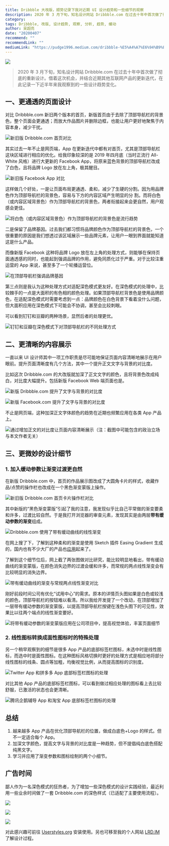 ```yaml
---
title: Dribbble 大改版，顺势记录下我对近期 UI 设计趋势和一些细节的观察
description: 2020 年 3 月下旬，知名设计网站 Dribbble.com 在过去十年中首次做了彻底的重新设计。借着这次机会，并结合近期其他互联网产品的更新迭代，在此记录一下近半年来我观察到的一些设计趋势变化。
category:
tags: Dribbble, 改版, 设计趋势, 观察, 分析, 趋势, 缓动
author: 吴超亮
date: "20200407"
recommend: ""
recommendLink: ""
mediumLink: "https://pudge1996.medium.com/dribbble-%E5%A4%A7%E6%94%B9%E7%89%88-%E9%A1%BA%E5%8A%BF%E8%AE%B0%E5%BD%95%E4%B8%8B%E6%88%91%E5%AF%B9%E8%BF%91%E6%9C%9F-ui-%E8%AE%BE%E8%AE%A1%E8%B6%8B%E5%8A%BF%E5%92%8C%E4%B8%80%E4%BA%9B%E7%BB%86%E8%8A%82%E7%9A%84%E8%A7%82%E5%AF%9F-bd9e4a9bd263"
---
```


![](https://lrdim.oss-cn-shenzhen.aliyuncs.com/blogimg/2020-04-07-bd9e4a9bd263/01.png)

> 2020 年 3 月下旬，知名设计网站 Dribbble.com 在过去十年中首次做了彻底的重新设计。借着这次机会，并结合近期其他互联网产品的更新迭代，在此记录一下近半年来我观察到的一些设计趋势变化。

## 一、更通透的页面设计

对比 Dribbble.com 新旧两个版本的首页，新版首页由于去除了顶部导航栏的背景色，整个页面会更通透；而放大作品图片并删除边框，也能让用户更好地聚焦于内容本身，减少干扰。

![](https://lrdim.oss-cn-shenzhen.aliyuncs.com/blogimg/2020-04-07-bd9e4a9bd263/02.png "新旧版 Dribbble.com 首页对比")

其实过去一年不止是网页端，App 在更新迭代中都有对首页，尤其是顶部导航栏这块区域进行相应的优化。给我印象较深的是 2019 年四月底（当时正流行 All-White 风格）进行大更新的 Facebook App，将原来蓝色背景的顶部导航栏改成了白色，且将品牌 Logo 放在左上角，极其醒目。

![](https://lrdim.oss-cn-shenzhen.aliyuncs.com/blogimg/2020-04-07-bd9e4a9bd263/03.png "新旧版 Facebook App 对比")

这样做几个好处，一是让页面布局更通透、柔和，减少了生硬的分割。因为用品牌色作为顶部导航栏的背景色，容易与下方的内容区域产生明显的分 割。而将白色（或内容区域背景色）作为顶部导航栏的背景色，两者衔接起来会更自然，用户观感会更佳。

![](https://lrdim.oss-cn-shenzhen.aliyuncs.com/blogimg/2020-04-07-bd9e4a9bd263/04.png "将白色（或内容区域背景色）作为顶部导航栏的背景色是流行趋势")

二是保留了品牌基因。过去我们都习惯将品牌颜色作为顶部导航栏的背景色，一个很重要的原因是我们想透过该区域展示一些品牌元素，让用户一眼到界面就能知道这是什么产品。

而像新版 Facebook 这种将品牌 Logo 放在左上角的处理方式，则能够在保持页面通透感的同时，也能起到强调品牌的作用，避免同质化过于严重。对于比较注重运营的 App 来说，甚至多了一个轮播运营位。

![](https://lrdim.oss-cn-shenzhen.aliyuncs.com/blogimg/2020-04-07-bd9e4a9bd263/05.png "在顶部导航栏强调品牌基因")

第三点则是我认为这种处理方式对适配深色模式更友好。在深色模式的处理中，比较棘手的一点是大面积的有色相的颜色处理。如果顶部导航栏背景色是使用品牌颜色，在适配深色模式时需要考虑到一点：品牌颜色在白色背景下看着没什么问题，但大面积应用在深色模式下可能会不协调，甚至会比较刺眼。

可以看到钉钉和豆瓣的两种场景，显然后者的处理更优。

![](https://lrdim.oss-cn-shenzhen.aliyuncs.com/blogimg/2020-04-07-bd9e4a9bd263/06.png "钉钉和豆瓣在深色模式下对顶部导航栏的不同处理方式")

## 二、更清晰的内容展示

一直以来 UI 设计师其中一项工作职责是尽可能地保证页面内容清晰地展示在用户眼前。提升页面清晰度有几个方法，其中一个提升正文文字与背景的对比度。

比如这次 Dribbble.com 的大改版就加深了正文文字的颜色，且将背景色改成纯白，对比度大幅提升。包括新版 Facebook Web 端页面也是。

![](https://lrdim.oss-cn-shenzhen.aliyuncs.com/blogimg/2020-04-07-bd9e4a9bd263/07.png "新版 Dribbble.com 提升了文字与背景的对比度")

![](https://lrdim.oss-cn-shenzhen.aliyuncs.com/blogimg/2020-04-07-bd9e4a9bd263/08.png "新版 Facebook.com 提升了文字与背景的对比度")

不止是网页端，这种加深正文字体颜色的趋势在近期也频繁应用在各类 App 产品上。

![](https://lrdim.oss-cn-shenzhen.aliyuncs.com/blogimg/2020-04-07-bd9e4a9bd263/09.png "通过增加正文的对比度让页面内容清晰展示（注：截图中可能包含的政治立场与本文作者无关）")

## 三、更微妙的设计细节

### 1. 加入缓动参数让渐变过渡更自然

在新版 Dribbble.com 中，首页的作品展示图改成了大圆角卡片的样式，收藏作品/点赞的操作栏也改成在一个黑色渐变蒙版上操作。

![](https://lrdim.oss-cn-shenzhen.aliyuncs.com/blogimg/2020-04-07-bd9e4a9bd263/10.png "新旧版 Dribbble.com 首页卡片操作栏对比
")

其中新版的“黑色渐变蒙版”引起了我的注意，我发现似乎比自己平常做的渐变要柔和许多，过渡比较自然。于是我打开浏览器的审查元素，发现其实是由两层**带有缓动参数的渐变**组成。

![](https://lrdim.oss-cn-shenzhen.aliyuncs.com/blogimg/2020-04-07-bd9e4a9bd263/11.png "Dribbble.com 使用了带有缓动曲线的线性渐变")

在网上搜了下，了解到这种柔和的渐变是使用 Sketch 插件 Easing Gradient 生成的，国内也有不少大厂的产品也[应用](https://www.zcool.com.cn/article/ZMTEwMTU0OA==.html)起来了。

了解到这个细节位后，网上截了两张图做对比研究，能比较明显地看出，带有缓动曲线的渐变蒙版，在颜色消失边界的过渡会缓和许多，而常规的两点线性渐变会有比较明显的消失边界。

![](https://lrdim.oss-cn-shenzhen.aliyuncs.com/blogimg/2020-04-07-bd9e4a9bd263/12.png "带有缓动曲线的渐变与常规两点线性渐变对比
")

刚好前段时间公司有优化“试用中心”的需求。原本的详情页头图如果是白色或较浅的颜色，顶部导航栏的按钮难以看清。所以我给开发提了一个改动，在顶部增加了一层带有缓动参数的渐变蒙版，以提高顶部导航栏按键在浅色头图下的可见性，效果比以往两个端点的线性渐变要好。

![](https://lrdim.oss-cn-shenzhen.aliyuncs.com/blogimg/2020-04-07-bd9e4a9bd263/13.png "将带有缓动参数的渐变蒙版应用在公司项目中，提高视觉体验，丰富页面细节")

### 2. 线性图标转换成面性图标时的特殊处理

另一个稍早观察到的细节是很多 App 产品的底部标签栏图标，未选中时是线性图标，而选中时是面性图标。在这种图标风格切换时更好的处理方式是相应地将部分线性图标的线条、圆点等加粗，均衡视觉比例，从而提高图标的识别度。

![](https://lrdim.oss-cn-shenzhen.aliyuncs.com/blogimg/2020-04-07-bd9e4a9bd263/14.png "Twitter App 和拼多多 App 底部标签栏图标的处理")

对比其他 App 产品的底部标签栏图标，可以看到做过相应处理的图标看上去比较舒服，已激活的状态也会更清晰。

![](https://lrdim.oss-cn-shenzhen.aliyuncs.com/blogimg/2020-04-07-bd9e4a9bd263/15.png "腾讯企鹅辅导 App 和淘宝 App 底部标签栏图标的处理")

## 总结

1. 越来越多 App 产品在优化顶部导航栏的位置，做成白底色+Logo 的样式。但不一定适合每个 App。
2. 加深文字颜色，提高文字与背景的对比度是一种趋势，但不提倡纯白底色搭配纯黑文字。
3. 学习并应用了渐变参数和图标绘制的两个小细节。

## 广告时间

鄙人作为一名深色模式的狂热者，为了增加一些深色模式的设计实践经验，最近利用一些业余时间做了一套 Dribbble.com 的深色样式（已适配了主要使用流程）。

![](https://lrdim.oss-cn-shenzhen.aliyuncs.com/blogimg/2020-04-07-bd9e4a9bd263/16.png)

![](https://lrdim.oss-cn-shenzhen.aliyuncs.com/blogimg/2020-04-07-bd9e4a9bd263/17.png)

![](https://lrdim.oss-cn-shenzhen.aliyuncs.com/blogimg/2020-04-07-bd9e4a9bd263/18.png)

对此感兴趣可前往 [Userstyles.org](https://userstyles.org/styles/178754/) 安装使用。另也可移至我的个人网站 [LRD.IM](https://old.lrd.im/html/dribbbledark.html) 了解设计过程。
